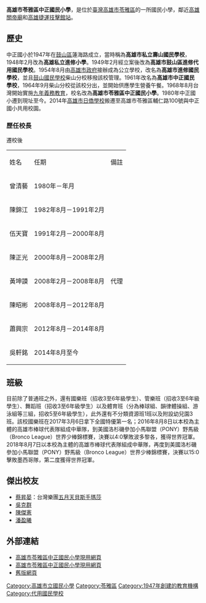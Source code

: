 {{coord|22|37|44.32|N|120|19|58.31|E|display=title}}
{{Infobox School
| name           = 高雄市苓雅區中正國民小學
| other_name     = Kaohsiung Municipal Lingya District Jhong-Jheng Elementary School
| image          = [[File:Kaohsiung_Municipal_Lingya_District_Jhong-Jheng_Elementary_School.JPG|200px]]
| logo           =
| motto          = 健康成長、快樂學習、人文關懷、追求卓越
| established    = 1947年2月高雄市私立壽山國民學校<br>1948年2月高雄私立進修小學<br>1949年2月高雄市鼓山區進修代用國民學校<br>1954年8月高雄市進修國民學校<br>1961年高雄市中正國民學校<br>1968年8月高雄市中正國民小學<br>1980年高雄市苓雅區中正國民小學
| postcode       = 802306
| country        = {{TWN}}
| type           = [[公立學校|直轄市立]][[國民小學|國民小學]]
| language       =
| religion       = 
| affiliation    = 
| district       = 
| grades         = 六年級制
| founder        = 
| president      = 
| principal      = 吳軒銘
| vice_principal =
| dean           = 
| college        = 
| house          = 
| su             =
| sc             =
| cs             =
| cc             =
| faculty        = 
| staff          = 
| students       = 
| area           = 
| athletics      = 
| conference     = 
| tree           =
| colors         = 
| mascot         = 
| magazine       = 
| free_label     = 
| free_text      = 
| free_label2    = 
| free_text2     = 
| free_label3    = 
| free_text3     = 
| free_label4    = 
| free_text4     = 
| free_label5    = 
| free_text5     = 
| address        = [[高雄市|高雄市]][[苓雅區|苓雅區]]輔仁路100號
| website        = http://school.kh.edu.tw/index.html?WebID=83
}}
'''高雄市苓雅區中正國民小學'''，是位於[[臺灣|臺灣]][[高雄市|高雄市]][[苓雅區|苓雅區]]的一所國民小學，鄰近[[高雄關帝廟|高雄關帝廟]]和[[高雄捷運|高雄捷運]][[技擊館站|技擊館站]]。

==歷史==
中正國小於1947年在[[鼓山區|鼓山區]]蓮海路成立，當時稱為'''高雄市私立壽山國民學校'''，1948年2月改為'''高雄私立進修小學'''。1949年2月經立案後改為'''高雄市鼓山區進修代用國民學校'''。1954年8月由[[高雄市政府|高雄市政府]]接辦成為公立學校，改名為'''高雄市進修國民學校'''，並且[[高雄市鼓山區鼓山國民小學|鼓山國民學校]]柴山分校移撥該校管理。1961年改名為'''高雄市中正國民學校'''，1964年9月柴山分校從該校分出，並開始供應學生營養午餐。1968年8月台灣開始實施[[台灣九年國民義務教育|九年義務教育]]，校名改為'''高雄市苓雅區中正國民小學'''。1980年中正國小遷到現址至今。2014年[[高雄市日僑學校|高雄市日僑學校]]搬遷至高雄市苓雅區輔仁路100號與中正國小共用校園。

===歷任校長===
;遷校後
{|class=wikitable
|-
|姓名||任期||備註
|-
|曾清藝||1980年－年月||
|-
|陳錦江||1982年8月－1991年2月||
|-
|伍天寶||1991年2月－2000年8月||
|-
|陳正光||2000年8月－2008年2月||
|-
|黃坤謨||2008年2月－2008年8月||代理
|-
|陳昭彬||2008年8月－2012年8月||
|-
|蕭興宗||2012年8月－2014年8月||
|-
|吳軒銘||2014年8月至今||
|}

==班級==
目前除了普通班之外，還有國樂班（招收3至6年級學生）、管樂班（招收3至6年級學生）、舞蹈班（招收3至6年級學生）以及體育班（分為棒球組、韻律體操組、游泳組等三組，招收5至6年級學生），此外還有不分類資源班1班以及附設幼兒園3班。該校國樂班在2017年3月6日拿下全國特優第一名；2016年8月8日以本校為主體的高雄市棒球代表隊組成中華隊，到美國洛杉磯參加小馬聯盟（PONY）野馬級（Bronco League）世界少棒錦標賽，決賽以4:0擊敗波多黎各，獲得世界冠軍。2018年8月7日以本校為主體的高雄市棒球代表隊組成中華隊，再度到美國洛杉磯參加小馬聯盟（PONY）野馬級（Bronco League）世界少棒錦標賽，決賽以15:0擊敗墨西哥隊，第二度獲得世界冠軍。

==傑出校友==
*[[蔡昇晏|蔡昇晏]]：台灣樂團[[五月天|五月天]][[貝斯手|貝斯手]][[瑪莎|瑪莎]]
*[[吳克群|吳克群]]
*[[陳傑憲|陳傑憲]]
*[[CHARISMA|潘盈曦]]

==外部連結==
*[https://web.archive.org/web/20190915132118/http://www.ccps.kh.edu.tw/ 高雄市苓雅區中正國民小學現用網頁]
*[http://school.kh.edu.tw/index.html?WebID=83 高雄市苓雅區中正國民小學現用網頁] {{Wayback|url=http://school.kh.edu.tw/index.html?WebID=83 |date=20131012062658 }}
*[https://web.archive.org/web/20130630103003/http://www.ccps.kh.edu.tw/ccps/ 舊版網頁]

{{高雄市國民中小學}}

[[Category:高雄市立國民小學|Category:高雄市立國民小學]]
[[Category:苓雅區|Category:苓雅區]]
[[Category:1947年創建的教育機構|Category:1947年創建的教育機構]]
[[Category:代用國民學校|Category:代用國民學校]]